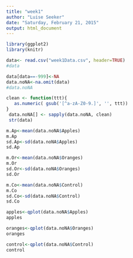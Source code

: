 ```yaml
---
title: "week1"
author: "Luise Seeker"
date: "Saturday, February 21, 2015"
output: html_document
---
```




```r
library(ggplot2)
library(knitr)
```

```r
data<- read.csv("week1Data.csv", header=TRUE)
#data
```


```r
data[data==-999]<-NA 
data.noNA<-na.omit(data)
#data.noNA
```


```r
clean <- function(ttt){
   as.numeric( gsub('[^a-zA-Z0-9.]', '', ttt))
}
 data.noNA[] <- sapply(data.noNA, clean)
 str(data)
```

```r
m.Ap<-mean(data.noNA$Apples)
m.Ap
sd.Ap<-sd(data.noNA$Apples)
sd.Ap
```


```r
m.Or<-mean(data.noNA$Oranges)
m.Or
sd.Or<-sd(data.noNA$Oranges)
sd.Or
```

```r
m.Co<-mean(data.noNA$Control)
m.Co
sd.Co<-sd(data.noNA$Control)
sd.Co
```

```r
apples<-qplot(data.noNA$Apples)
apples
```


```r
oranges<-qplot(data.noNA$Oranges)
oranges
```

```r
control<-qplot(data.noNA$Control)
control
```

